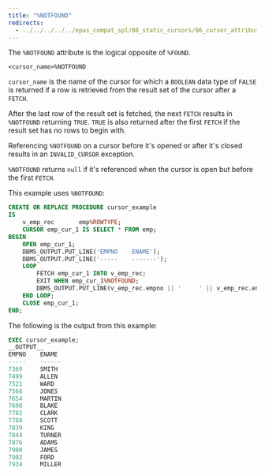 ```yaml
---
title: "%NOTFOUND"
redirects:
  - ../../../../../epas_compat_spl/08_static_cursors/06_cursor_attributes/03_notfound #generated for docs/epas/reorg-role-use-case-mode
---
```


<div id="%notfound" class="registered_link"></div>

The `%NOTFOUND` attribute is the logical opposite of `%FOUND`.

```text
<cursor_name>%NOTFOUND
```

`cursor_name` is the name of the cursor for which a `BOOLEAN` data type of `FALSE` is returned if a row is retrieved from the result set of the cursor after a `FETCH`.

After the last row of the result set is fetched, the next `FETCH` results in `%NOTFOUND` returning `TRUE`. `TRUE` is also returned after the first `FETCH` if the result set has no rows to begin with.

Referencing `%NOTFOUND` on a cursor before it's opened or after it's closed results in an `INVALID_CURSOR` exception.

`%NOTFOUND` returns `null` if it's referenced when the cursor is open but before the first `FETCH`.

This example uses `%NOTFOUND`:

```sql
CREATE OR REPLACE PROCEDURE cursor_example
IS
    v_emp_rec       emp%ROWTYPE;
    CURSOR emp_cur_1 IS SELECT * FROM emp;
BEGIN
    OPEN emp_cur_1;
    DBMS_OUTPUT.PUT_LINE('EMPNO    ENAME');
    DBMS_OUTPUT.PUT_LINE('-----    -------');
    LOOP
        FETCH emp_cur_1 INTO v_emp_rec;
        EXIT WHEN emp_cur_1%NOTFOUND;
        DBMS_OUTPUT.PUT_LINE(v_emp_rec.empno || '     ' || v_emp_rec.ename);
    END LOOP;
    CLOSE emp_cur_1;
END;
```

The following is the output from this example:

```sql
EXEC cursor_example;
__OUTPUT__
EMPNO    ENAME
-----    ------
7369     SMITH
7499     ALLEN
7521     WARD
7566     JONES
7654     MARTIN
7698     BLAKE
7782     CLARK
7788     SCOTT
7839     KING
7844     TURNER
7876     ADAMS
7900     JAMES
7902     FORD
7934     MILLER
```
